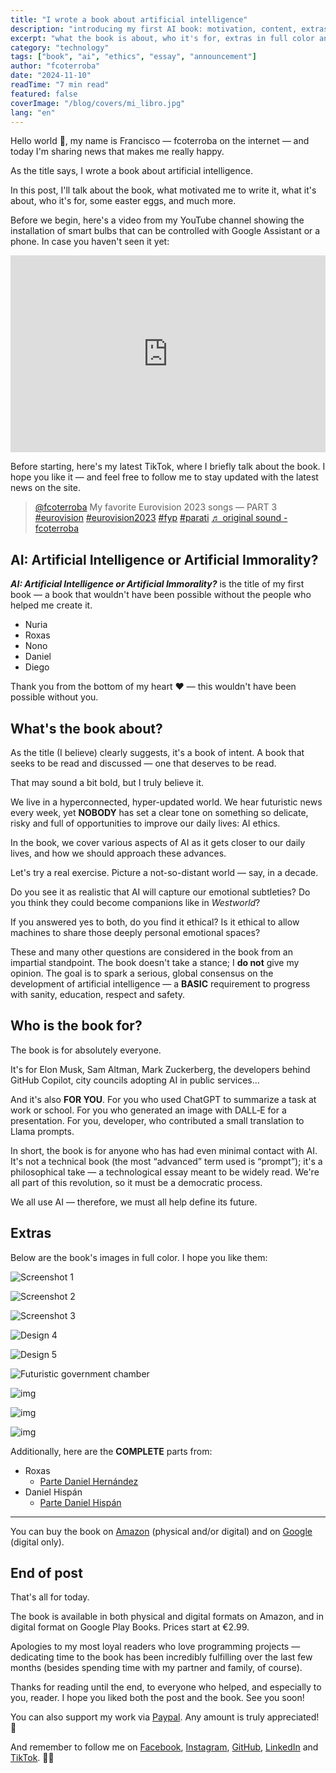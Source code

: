 ```yaml
---
title: "I wrote a book about artificial intelligence"
description: "introducing my first AI book: motivation, content, extras and where to buy it."
excerpt: "what the book is about, who it's for, extras in full color and purchase links."
category: "technology"
tags: ["book", "ai", "ethics", "essay", "announcement"]
author: "fcoterroba"
date: "2024-11-10"
readTime: "7 min read"
featured: false
coverImage: "/blog/covers/mi_libro.jpg"
lang: "en"
---
```


Hello world 👋, my name is Francisco — fcoterroba on the internet — and today I'm sharing news that makes me really happy.

As the title says, I wrote a book about artificial intelligence.

In this post, I'll talk about the book, what motivated me to write it, what it's about, who it's for, some easter eggs, and much more.

Before we begin, here's a video from my YouTube channel showing the installation of smart bulbs that can be controlled with Google Assistant or a phone. In case you haven't seen it yet:

<iframe src="https://www.youtube.com/embed/RiCPuDhFbwI" allow="accelerometer; autoplay; encrypted-media; gyroscope; picture-in-picture" allowfullscreen width="100%" height="315" frameborder="0"></iframe>

Before starting, here's my latest TikTok, where I briefly talk about the book. I hope you like it — and feel free to follow me to stay updated with the latest news on the site.

<blockquote class="tiktok-embed" cite="https://www.tiktok.com/@fcoterroba/video/7230585400044096795" data-video-id="7230585400044096795" style="max-width: 605px;min-width: 325px;">
  <section>
    <a target="_blank" title="@fcoterroba" href="https://www.tiktok.com/@fcoterroba?refer=embed" rel="noopener noreferrer">@fcoterroba</a>
    My favorite Eurovision 2023 songs — PART 3
    <a title="eurovision" target="_blank" href="https://www.tiktok.com/tag/eurovision?refer=embed" rel="noopener noreferrer">#eurovision</a>
    <a title="eurovision2023" target="_blank" href="https://www.tiktok.com/tag/eurovision2023?refer=embed" rel="noopener noreferrer">#eurovision2023</a>
    <a title="fyp" target="_blank" href="https://www.tiktok.com/tag/fyp?refer=embed" rel="noopener noreferrer">#fyp</a>
    <a title="parati" target="_blank" href="https://www.tiktok.com/tag/parati?refer=embed" rel="noopener noreferrer">#parati</a>
    <a target="_blank" title="♬ original sound - fcoterroba" href="https://www.tiktok.com/music/original-sound-7230585436404534043?refer=embed" rel="noopener noreferrer">♬ original sound - fcoterroba</a>
  </section>
</blockquote>
<script async src="https://www.tiktok.com/embed.js"></script>

## AI: Artificial Intelligence or Artificial Immorality?

**_AI: Artificial Intelligence or Artificial Immorality?_** is the title of my first book — a book that wouldn't have been possible without the people who helped me create it.

- Nuria
- Roxas
- Nono
- Daniel
- Diego

Thank you from the bottom of my heart ❤️ — this wouldn't have been possible without you.

## What's the book about?

As the title (I believe) clearly suggests, it's a book of intent. A book that seeks to be read and discussed — one that deserves to be read.

That may sound a bit bold, but I truly believe it.

We live in a hyperconnected, hyper-updated world. We hear futuristic news every week, yet **NOBODY** has set a clear tone on something so delicate, risky and full of opportunities to improve our daily lives: AI ethics.

In the book, we cover various aspects of AI as it gets closer to our daily lives, and how we should approach these advances.

Let's try a real exercise. Picture a not-so-distant world — say, in a decade.

Do you see it as realistic that AI will capture our emotional subtleties? Do you think they could become companions like in _Westworld_?

If you answered yes to both, do you find it ethical? Is it ethical to allow machines to share those deeply personal emotional spaces?

These and many other questions are considered in the book from an impartial standpoint. The book doesn't take a stance; I **do not** give my opinion. The goal is to spark a serious, global consensus on the development of artificial intelligence — a **BASIC** requirement to progress with sanity, education, respect and safety.

## Who is the book for?

The book is for absolutely everyone.

It's for Elon Musk, Sam Altman, Mark Zuckerberg, the developers behind GitHub Copilot, city councils adopting AI in public services...

And it's also **FOR YOU**. For you who used ChatGPT to summarize a task at work or school. For you who generated an image with DALL‑E for a presentation. For you, developer, who contributed a small translation to Llama prompts.

In short, the book is for anyone who has had even minimal contact with AI. It's not a technical book (the most “advanced” term used is “prompt”); it's a philosophical take — a technological essay meant to be widely read. We're all part of this revolution, so it must be a democratic process.

We all use AI — therefore, we must all help define its future.

## Extras

Below are the book's images in full color. I hope you like them:

![Screenshot 1](/blog/mi-libro/Captura-de-pantalla-2024-10-10-a-las-11.43.28-1024x514.png)

![Screenshot 2](/blog/mi-libro/Captura-de-pantalla-2024-10-10-a-las-11.54.30-1024x578.png)

![Screenshot 3](/blog/mi-libro/Captura-de-pantalla-2024-10-10-a-las-12.23.15-1024x580.png)

![Design 4](/blog/mi-libro/design-4.png)

![Design 5](/blog/mi-libro/design-5.png)

![Futuristic government chamber](/blog/mi-libro/DALL-E-futuristic-government-chamber.webp)

![img](/blog/mi-libro/design-1.png)

![img](/blog/mi-libro/design-3.png)

![img](/blog/mi-libro/eWYLoIIB.jpg)

Additionally, here are the **COMPLETE** parts from:

- Roxas
  - [Parte Daniel Hernández](/blog/mi-libro/Parte-Daniel-Hernandez-IA-fcoterroba.pdf)
- Daniel Hispán
  - [Parte Daniel Hispán](/blog/mi-libro/Parte-Daniel-Hispan-IA-fcoterroba.pdf)

---

You can buy the book on [Amazon](https://amzn.to/43PgGBT) (physical and/or digital) and on [Google](https://play.google.com/store/books/details/Francisco_Juan_Terroba_S%C3%A1nchez_IA_Inteligencia_Art?id=hVFSEQAAQBAJ&hl=en) (digital only).

## End of post

That's all for today.

The book is available in both physical and digital formats on Amazon, and in digital format on Google Play Books. Prices start at €2.99.

Apologies to my most loyal readers who love programming projects — dedicating time to the book has been incredibly fulfilling over the last few months (besides spending time with my partner and family, of course).

Thanks for reading until the end, to everyone who helped, and especially to you, reader. I hope you liked both the post and the book. See you soon!

You can also support my work via [Paypal](https://www.paypal.com/paypalme/fcoterroba). Any amount is truly appreciated! 🙂

And remember to follow me on [Facebook](https://www.facebook.com/fcoterroba), [Instagram](https://www.instagram.com/fcoterroba/), [GitHub](https://www.github.com/fcoterroba), [LinkedIn](https://www.linkedin.com/in/fcoterroba/) and [TikTok](https://www.tiktok.com/@fcoterroba). 🤟🏻


